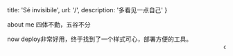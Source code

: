 
  title: 'Sé invisibile',
  url: '/',
  description: '多看见一点自己'
}


<!-- content starts from here -->
about me
四体不勤，五谷不分

now deploy非常好用，终于找到了一个样式可心，部署方便的工具。
<br/>
<marquee>cycle</marquee>
<br/>

